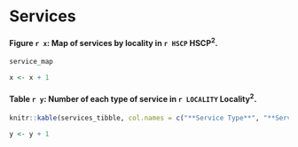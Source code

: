 # Services

#### Figure `r x`: Map of services by locality in `r HSCP` HSCP^2^.

\newline

```r
service_map

x <- x + 1
```

\newline

#### Table `r y`: Number of each type of service in `r LOCALITY` Locality^2^.

\newline

```r
knitr::kable(services_tibble, col.names = c("**Service Type**", "**Service**", "**Number**"), format = "markdown")

y <- y + 1
```
